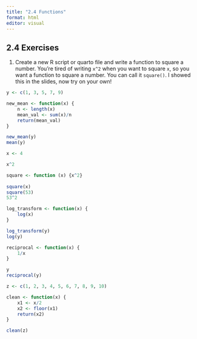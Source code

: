 ```yaml
---
title: "2.4 Functions"
format: html
editor: visual
---
```


## 2.4 Exercises

1.  Create a new R script or quarto file and write a function to square a number. You’re tired of writing `x^2` when you want to square `x`, so you want a function to square a number. You can call it `square()`. I showed this in the slides, now try on your own!

```r
y <- c(1, 3, 5, 7, 9)

new_mean <- function(x) {
	n <- length(x)
	mean_val <- sum(x)/n
	return(mean_val)
}

new_mean(y)
mean(y)
```

```r
x <- 4

x^2

square <- function (x) {x^2}
	
square(x)
square(53)
53^2
```

```r
log_transform <- function(x) {
	log(x)
}

log_transform(y)
log(y)
```

```r
reciprocal <- function(x) {
	1/x
}

y
reciprocal(y)
```

```r
z <- c(1, 2, 3, 4, 5, 6, 7, 8, 9, 10)

clean <- function(x) {
	x1 <- x/2
	x2 <- floor(x1)
	return(x2)
}

clean(z)
```
